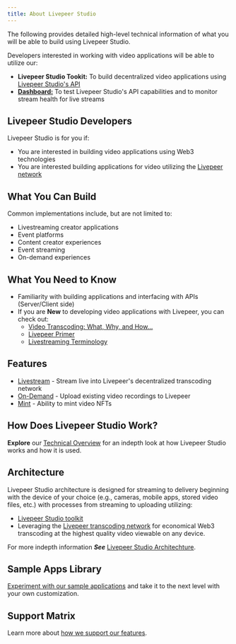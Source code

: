 ```yaml
---
title: About Livepeer Studio
---
```


The following provides detailed high-level technical information of what you will be able to build using Livepeer Studio.

Developers interested in working with video applications will be able to utilize our:

- **Livepeer Studio Tookit:** To build decentralized video applications using [Livepeer Studio's API](/references)
- **[Dashboard:](https://livepeer.studio/login?next=%2Fdashboard)** To test Livepeer Studio's API capabilities and to monitor stream health for live streams

## Livepeer Studio Developers

Livepeer Studio is for you if:

- You are interested in building video applications using Web3 technologies
- You are interested building applications for video utilizing the [Livepeer network](https://livepeer.org/)

## What You Can Build

Common implementations include, but are not limited to:

- Livestreaming creator applications
- Event platforms
- Content creator experiences
- Event streaming
- On-demand experiences

## What You Need to Know

- Familiarity with building applications and interfacing with APIs (Server/Client side)
- If you are **New** to developing video applications with Livepeer, you can check out:
  - [Video Transcoding: What, Why, and How...](https://livepeer.studio/blog/video-transcoding-what-why-how-get-started)
  - [Livepeer Primer](https://livepeer.org/primer)
  - [Livestreaming Terminology](/references/terminology)

## Features

- [Livestream](/core-concepts/livestream) - Stream live into Livepeer's decentralized transcoding network
- [On-Demand](/core-concepts/on-demand) - Upload existing video recordings to Livepeer
- [Mint](/core-concepts/mint) - Ability to mint video NFTs

## How Does Livepeer Studio Work?

**Explore** our [Technical Overview](/core-concepts/tech-overview) for an indepth look at how Livepeer Studio works and how it is used.

## Architecture

Livepeer Studio architecture is designed for streaming to delivery beginning with the device of your choice (e.g., cameras, mobile apps, stored video files, etc.) with processes from streaming to uploading utilizing:

- [Livepeer Studio toolkit](/core-concepts/features/)
- Leveraging the [Livepeer transcoding network](https://docs.livepeer.org/video-miners/core-concepts/) for economical Web3 transcoding at the highest quality video viewable on any device.

For more indepth information **_See_** [Livepeer Studio Architechture](/core-concepts/architecture).

## Sample Apps Library

[Experiment with our sample applications](/core-concepts/sampleapps) and take it to the next level with your own customization.

## Support Matrix

Learn more about [how we support our features](/core-concepts/features).
